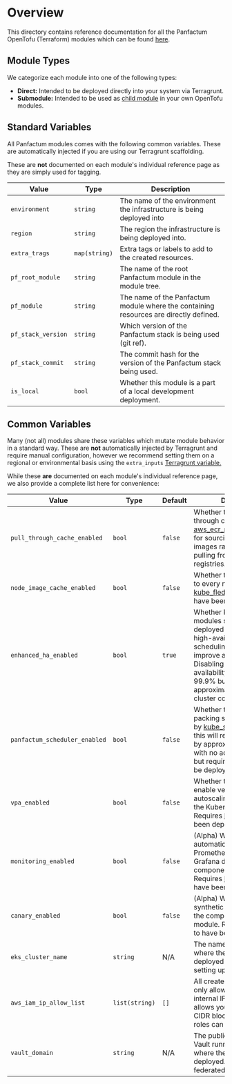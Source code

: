 # Overview

This directory contains reference documentation for all the Panfactum OpenTofu (Terraform) modules which can be found
[here](https://github.com/Panfactum/stack/tree/__PANFACTUM_VERSION_EDGE__/packages/infrastructure).

## Module Types

We categorize each module into one of the following types:

* **Direct:** Intended to be deployed directly into your system via Terragrunt.
* **Submodule:** Intended to be used as [child module](https://opentofu.org/docs/language/modules/) in your own OpenTofu modules.

## Standard Variables

All Panfactum modules comes with the following common variables. These are automatically injected
if you are using our Terragrunt scaffolding.

These are **not** documented on each module's individual reference page as they are simply used for tagging.

| Value              | Type          | Description                                                                           |
| ------------------ | ------------- | ------------------------------------------------------------------------------------- |
| `environment`      | `string`      | The name of the environment the infrastructure is being deployed into                 |
| `region`           | `string`      | The region the infrastructure is being deployed into.                                 |
| `extra_trags`      | `map(string)` | Extra tags or labels to add to the created resources.                                 |
| `pf_root_module`   | `string`      | The name of the root Panfactum module in the module tree.                             |
| `pf_module`        | `string`      | The name of the Panfactum module where the containing resources are directly defined. |
| `pf_stack_version` | `string`      | Which version of the Panfactum stack is being used (git ref).                         |
| `pf_stack_commit`  | `string`      | The commit hash for the version of the Panfactum stack being used.                    |
| `is_local`         | `bool`        | Whether this module is a part of a local development deployment.                      |

## Common Variables

Many (not all) modules share these variables which mutate module behavior in a standard way. These are **not**
automatically injected by Terragrunt and require manual configuration, however we recommend setting them on
a regional or environmental basis using the `extra_inputs` [Terragrunt variable.](/docs/edge/reference/configuration/terragrunt-variables#inputs)

While these **are** documented on each module's individual reference page, we also provide a complete
list here for convenience:

| Value                         | Type           | Default | Description                                                                                                                                                                                                                                                                           |
| ----------------------------- | -------------- | ------- | ------------------------------------------------------------------------------------------------------------------------------------------------------------------------------------------------------------------------------------------------------------------------------------- |
| `pull_through_cache_enabled`  | `bool`         | `false` | Whether to use the pull through cached provided by [aws\_ecr\_pull\_through\_cache](/docs/edge/reference/infrastructure-modules/direct/aws/aws_ecr_pull_through_cache) for sourcing container images rather than directly pulling from public registries.                             |
| `node_image_cache_enabled`    | `bool`         | `false` | Whether to pre-pull images to every node. Requires the [kube\_fledged](/docs/edge/reference/infrastructure-modules/direct/kubernetes/kube_fledged) operator to have been deployed.                                                                                                    |
| `enhanced_ha_enabled`         | `bool`         | `true`  | Whether Kubernetes modules should be deployed with enhanced high-availability (HA) scheduling constraints to improve availability. Disabling will change availability from 99.99% to 99.9% but will save approximately 33% in base cluster costs.                                     |
| `panfactum_scheduler_enabled` | `bool`         | `false` | Whether to use the bin-packing scheduler provided by [kube\_scheduler](/docs/edge/reference/infrastructure-modules/direct/kubernetes/kube_scheduler). Using this will reduce cluster costs by approximately 25-33% with no additional impact, but requires the scheduler be deployed. |
| `vpa_enabled`                 | `bool`         | `false` | Whether to automatically enable vertical pod autoscaling for the Pods in the Kubernetes module. Requires [kube\_vpa](/docs/edge/reference/infrastructure-modules/direct/kubernetes/kube_vpa) to have been deployed.                                                                   |
| `monitoring_enabled`          | `bool`         | `false` | (Alpha) Whether to automatically install Prometheus scrapers and Grafana dashboards for the components in the module. Requires [kube\_monitoring](/docs/edge/reference/infrastructure-modules/direct/kubernetes/kube_monitoring) to have been deployed.                               |
| `canary_enabled`              | `bool`         | `false` | (Alpha) Whether to install synthetic healthchecks for the components in the module. Requires [kube\_argo](/docs/edge/reference/infrastructure-modules/direct/kubernetes/kube_argo) to have been deployed.                                                                             |
| `eks_cluster_name`            | `string`       | N/A     | The name of the EKS cluster where the module is deployed to. Used for setting up IAM permissions.                                                                                                                                                                                     |
| `aws_iam_ip_allow_list`       | `list(string)` | `[]`    | All created IAM roles are only allowed to be used by internal IP addresses. This allows you to provide extra CIDR blocks from which IAM roles can be used.                                                                                                                            |
| `vault_domain`                | `string`       | N/A     | The public domain name of Vault running in the cluster where the module is deployed. Used to set up federated authz/n.                                                                                                                                                                |
